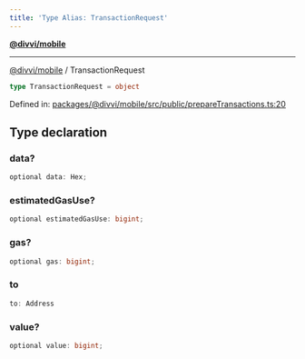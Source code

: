 ```yaml
---
title: 'Type Alias: TransactionRequest'
---
```

[**@divvi/mobile**](../README)

---

[@divvi/mobile](../README) / TransactionRequest
```ts
type TransactionRequest = object
```

Defined in: [packages/@divvi/mobile/src/public/prepareTransactions.ts:20](https://github.com/divvi-xyz/divvi-mobile/blob/main/packages/@divvi/mobile/src/public/prepareTransactions.ts#L20)

## Type declaration

### data?

```ts
optional data: Hex;
```

### estimatedGasUse?

```ts
optional estimatedGasUse: bigint;
```

### gas?

```ts
optional gas: bigint;
```

### to

```ts
to: Address
```

### value?

```ts
optional value: bigint;
```



<EditPage editUrl="https://github.com/divvi-xyz/divvi-mobile/edit/main/docs/reference/type-aliases/TransactionRequest.md" />
